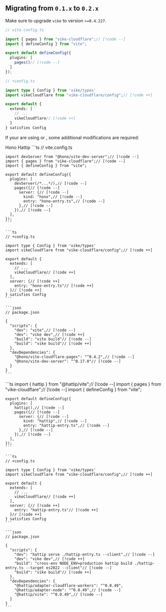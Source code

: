 
## Migrating from `0.1.x` to `0.2.x`

Make sure to upgrade `vike` to version `>=0.4.227`.

```ts
// vite.config.ts

import { pages } from "vike-cloudflare";// [!code --]
import { defineConfig } from "vite";

export default defineConfig({
  plugins: [
    pages()// [!code --]
  ]
});
```

```ts
// +config.ts

import type { Config } from 'vike/types'
import vikeCloudflare from "vike-cloudflare/config";// [!code ++]

export default {
  extends: [
    // ...
    vikeCloudflare// [!code ++]
  ]
} satisfies Config
```

If your are using <Link href="/hono" /> or <Link href="/hattip" />, some additional modifications are required:

<Tabs>
  <TabList>
    <Tab>Hono</Tab>
    <Tab>Hattip</Tab>
  </TabList>

  <TabPanel>
    ```ts
    // vite.config.ts

    import devServer from "@hono/vite-dev-server";// [!code --]
    import { pages } from "vike-cloudflare";// [!code --]
    import { defineConfig } from "vite";

    export default defineConfig({
      plugins: [
        devServer(/*...*/),// [!code --]
        pages({// [!code --]
          server: {// [!code --]
            kind: "hono",// [!code --]
            entry: "hono-entry.ts",// [!code --]
          },// [!code --]
        }),// [!code --]
      ],
    });
    ```

    ```ts
    // +config.ts

    import type { Config } from 'vike/types'
    import vikeCloudflare from "vike-cloudflare/config";// [!code ++]

    export default {
      extends: [
        // ...
        vikeCloudflare// [!code ++]
      ],
      server: {// [!code ++]
        entry: "hono-entry.ts"// [!code ++]
      }// [!code ++]
    } satisfies Config
    ```

    ```json
    // package.json

    {
      "scripts": {
        "dev": "vite",// [!code --]
        "dev": "vike dev",// [!code ++]
        "build": "vite build"// [!code --]
        "build": "vike build"// [!code ++]
      },
      "devDependencies": {
        "@hono/vite-cloudflare-pages": "^0.4.2",// [!code --]
        "@hono/vite-dev-server": "^0.17.0"// [!code --]
      }
    }
    ```
  </TabPanel>
  <TabPanel>
    ```ts
    import { hattip } from "@hattip/vite";// [!code --]
    import { pages } from "vike-cloudflare";// [!code --]
    import { defineConfig } from "vite";

    export default defineConfig({
      plugins: [
        hattip(),// [!code --]
        pages({// [!code --]
          server: {// [!code --]
            kind: "hattip",// [!code --]
            entry: "hattip-entry.ts",// [!code --]
          },// [!code --]
        }),// [!code --]
      ],
    });
    ```

    ```ts
    // +config.ts

    import type { Config } from 'vike/types'
    import vikeCloudflare from "vike-cloudflare/config";// [!code ++]

    export default {
      extends: [
        // ...
        vikeCloudflare// [!code ++]
      ],
      server: {// [!code ++]
        entry: "hattip-entry.ts"// [!code ++]
      }// [!code ++]
    } satisfies Config
    ```

    ```json
    // package.json

    {
      "scripts": {
        "dev": "hattip serve ./hattip-entry.ts --client",// [!code --]
        "dev": "vike dev",// [!code ++]
        "build": "cross-env NODE_ENV=production hattip build ./hattip-entry.ts --target es2022 --client"// [!code --]
        "build": "vike build"// [!code ++]
      },
      "devDependencies": {
        "@hattip/adapter-cloudflare-workers": "^0.0.49",
        "@hattip/adapter-node": "^0.0.49",// [!code --]
        "@hattip/vite": "^0.0.49",// [!code --]
      }
    }
    ```
  </TabPanel>
</Tabs>
